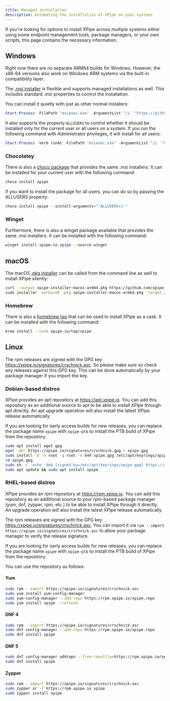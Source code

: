 ```yaml
---
title: Managed installation
description: Automating the installation of XPipe on your systems
---
```


If you're looking for options to install XPipe across multiple systems either using some endpoint management tools, package managers, or your own scripts, this page contains the necessary information.

## Windows

<Callout type="info">Right now there are no separate ARM64 builds for Windows. However, the x86-64 versions also work on Windows ARM systems via the built-in compatibility layer.</Callout>

The [.msi installer](https://github.com/xpipe-io/xpipe/releases/latest/download/xpipe-installer-windows-x86_64.msi) is flexible and supports managed installations as well. This includes standard .msi properties to control the installation.

You can install it quietly with just as other normal installers:

```powershell
Start-Process -FilePath "msiexec.exe" -ArgumentList "/i `"https://github.com/xpipe-io/xpipe/releases/latest/download/xpipe-installer-windows-x86_64.msi`" /qn" -Wait -PassThru
```

It also supports the property `ALLUSERS` to control whether it should be installed only for the current user or all users on a system. If you run the following command with Administrator privileges, it will install for all users:

```powershell
Start-Process -Verb runAs -FilePath "msiexec.exe" -ArgumentList "/i `"https://github.com/xpipe-io/xpipe/releases/latest/download/xpipe-installer-windows-x86_64.msi`" /qn ALLUSERS=1" -Wait -PassThru
```

### Chocolatey

There is also a [choco package](https://community.chocolatey.org/packages/xpipe) that provides the same .msi installers. It can be installed for your current user with the following command:

```powershell
choco install xpipe
```

If you want to install the package for all users, you can do so by passing the ALLUSERS property:

```powershell
choco install xpipe --install-arguments="'ALLUSERS=1'"
```

### Winget

Furthermore, there is also a winget package available that provides the same .msi installers. It can be installed with the following command:

```powershell
winget install xpipe-io.xpipe --source winget
```



## macOS

The macOS [.pkg installer](https://github.com/xpipe-io/xpipe/releases/latest/download/xpipe-installer-macos-arm64.pkg) can be called from the command line as well to install XPipe silently:

```bash
curl --output xpipe-installer-macos-arm64.pkg https://github.com/xpipe-io/xpipe/releases/latest/download/xpipe-installer-macos-arm64.pkg
sudo installer -verboseR -pkg xpipe-installer-macos-arm64.pkg -target /
```

### Homebrew

There is also a [homebrew tap](https://github.com/xpipe-io/homebrew-tap) that can be used to install XPipe as a cask. It can be installed with the following command:

```bash
brew install --cask xpipe-io/tap/xpipe
```

## Linux

The rpm releases are signed with the GPG key https://xpipe.io/signatures/crschnick.asc. So please make sure so check any releases against this GPG key. This can be done automatically by your package manager if you import the key.

### Debian-based distros

XPipe provides an apt repository at https://apt.xpipe.io. You can add this repository as an additional source to apt to be able to install XPipe through apt directly. An apt upgrade operation will also install the latest XPipe release automatically.

If you are looking for early access builds for new releases, you can replace the package name `xpipe` with `xpipe-ptb` to install the PTB build of XPipe from the repository.

```bash
sudo apt install wget gpg
wget -qO- https://xpipe.io/signatures/crschnick.gpg > xpipe.gpg
sudo install -D -o root -g root -m 644 xpipe.gpg /etc/apt/keyrings/xpipe.gpg
rm xpipe.gpg
sudo sh -c 'echo "deb [signed-by=/etc/apt/keyrings/xpipe.gpg] https://apt.xpipe.io/ stable main" > /etc/apt/sources.list.d/xpipe.list'
sudo apt update && sudo apt install xpipe
```

### RHEL-based distros

XPipe provides an rpm repository at https://rpm.xpipe.io. You can add this repository as an additional source to your rpm-based package manager (yum, dnf, zypper, rpm, etc.) to be able to install XPipe through it directly. An upgrade operation will also install the latest XPipe release automatically.

The rpm releases are signed with the GPG key https://xpipe.io/signatures/crschnick.asc. You can import it via `rpm --import https://xpipe.io/signatures/crschnick.asc` to allow your package manager to verify the release signature.

If you are looking for early access builds for new releases, you can replace the package name `xpipe` with `xpipe-ptb` to install the PTB build of XPipe from the repository.

You can use the repository as follows:

#### Yum

```bash
sudo rpm --import https://xpipe.io/signatures/crschnick.asc
sudo yum install yum-config-manager
sudo yum-config-manager --add-repo https://rpm.xpipe.io/xpipe.repo
sudo yum install xpipe --refresh
```

#### DNF 4

```bash
sudo rpm --import https://xpipe.io/signatures/crschnick.asc
sudo dnf config-manager --add-repo https://rpm.xpipe.io/xpipe.repo
sudo dnf install xpipe
```

#### DNF 5

```bash
sudo dnf config-manager addrepo --from-repofile=https://rpm.xpipe.io/xpipe.repo
sudo dnf install xpipe
```

#### Zypper

```bash
sudo rpm --import https://xpipe.io/signatures/crschnick.asc
sudo zypper ar -f https://rpm.xpipe.io xpipe
sudo zypper install xpipe
```
